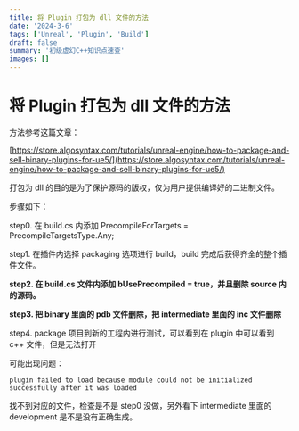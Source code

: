```yaml
---
title: 将 Plugin 打包为 dll 文件的方法
date: '2024-3-6'
tags: ['Unreal', 'Plugin', 'Build']
draft: false
summary: '初级虚幻C++知识点速查'
images: []
---
```


# 将 Plugin 打包为 dll 文件的方法

方法参考这篇文章：

[https://store.algosyntax.com/tutorials/unreal-engine/how-to-package-and-sell-binary-plugins-for-ue5/](https://store.algosyntax.com/tutorials/unreal-engine/how-to-package-and-sell-binary-plugins-for-ue5/)

打包为 dll 的目的是为了保护源码的版权，仅为用户提供编译好的二进制文件。

步骤如下：

step0. 在 build.cs 内添加 PrecompileForTargets = PrecompileTargetsType.Any;

step1. 在插件内选择 packaging 选项进行 build，build 完成后获得齐全的整个插件文件。

<strong>step2. 在 build.cs 文件内添加 bUsePrecompiled = true，并且删除 source 内的源码。</strong>

<strong>step3. 把 binary 里面的 pdb 文件删除，把 intermediate 里面的 inc 文件删除</strong>

step4. package 项目到新的工程内进行测试，可以看到在 plugin 中可以看到 c++ 文件，但是无法打开

可能出现问题：

`plugin failed to load because module could not be initialized successfully after it was loaded`

找不到对应的文件，检查是不是 step0 没做，另外看下 intermediate 里面的 development 是不是没有正确生成。
